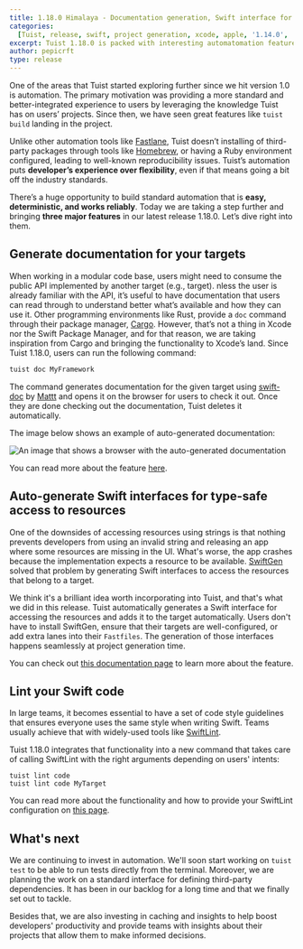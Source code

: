 ```yaml
---
title: 1.18.0 Himalaya - Documentation generation, Swift interface for accessing resources, and code linting.
categories:
  [Tuist, release, swift, project generation, xcode, apple, '1.14.0', 'cache']
excerpt: Tuist 1.18.0 is packed with interesting automatomation feature that will streamline developers' workflows further. This new version provides commands for auto-generating documentation and linting the Swift code, and integrates the generation of Swift interfaces for resources into the project generation.
author: pepicrft
type: release
---
```


One of the areas that Tuist started exploring further since we hit version 1.0 is automation. The primary motivation was providing a more standard and better-integrated experience to users by leveraging the knowledge Tuist has on users’ projects. Since then, we have seen great features like `tuist build` landing in the project.

Unlike other automation tools like [Fastlane](https://fastlane.tools), Tuist doesn’t installing of third-party packages through tools like [Homebrew](https://brew.sh), or having a Ruby environment configured, leading to well-known reproducibility issues. Tuist’s automation puts **developer’s experience over flexibility**, even if that means going a bit off the industry standards.

There’s a huge opportunity to build standard automation that is **easy, deterministic, and works reliably**. Today we are taking a step further and bringing **three major features** in our latest release 1.18.0. Let’s dive right into them.

## Generate documentation for your targets

When working in a modular code base, users might need to consume the public API implemented by another target (e.g., target). nless the user is already familiar with the API, it’s useful to have documentation that users can read through to understand better what’s available and how they can use it.
Other programming environments like Rust, provide a `doc` command through their package manager, [Cargo](https://doc.rust-lang.org/cargo/). However, that’s not a thing in Xcode nor the Swift Package Manager, and for that reason, we are taking inspiration from Cargo and bringing the functionality to Xcode’s land. Since Tuist 1.18.0, users can run the following command:

```bash
tuist doc MyFramework
```

The command generates documentation for the given target using [swift-doc](https://github.com/SwiftDocOrg/swift-doc) by [Mattt](https://twitter.com/mattt) and opens it on the browser for users to check it out. Once they are done checking out the documentation, Tuist deletes it automatically.

The image below shows an example of auto-generated documentation:

![An image that shows a browser with the auto-generated documentation](/images/blog/2020/09/16/documentation.png)

You can read more about the feature [here](https://docs.tuist.io/commands/documentation/).

## Auto-generate Swift interfaces for type-safe access to resources

One of the downsides of accessing resources using strings is that nothing prevents developers from using an invalid string and releasing an app where some resources are missing in the UI. What's worse, the app crashes because the implementation expects a resource to be available. [SwiftGen](https://github.com/SwiftGen/SwiftGen) solved that problem by generating Swift interfaces to access the resources that belong to a target.

We think it's a brilliant idea worth incorporating into Tuist, and that's what we did in this release. Tuist automatically generates a Swift interface for accessing the resources and adds it to the target automatically. Users don't have to install SwiftGen, ensure that their targets are well-configured, or add extra lanes into their `Fastfiles`. The generation of those interfaces happens seamlessly at project generation time.

You can check out [this documentation page](https://docs.tuist.io/guides/resources/) to learn more about the feature.

## Lint your Swift code

In large teams, it becomes essential to have a set of code style guidelines that ensures everyone uses the same style when writing Swift. Teams usually achieve that with widely-used tools like [SwiftLint](https://github.com/realm/SwiftLint).

Tuist 1.18.0 integrates that functionality into a new command that takes care of calling SwiftLint with the right arguments depending on users' intents:

```
tuist lint code
tuist lint code MyTarget
```

You can read more about the functionality and how to provide your SwiftLint configuration on [this page](https://docs.tuist.io/commands/linting/).

## What's next

We are continuing to invest in automation. We'll soon start working on `tuist test` to be able to run tests directly from the terminal. Moreover, we are planning the work on a standard interface for defining third-party dependencies. It has been in our backlog for a long time and that we finally set out to tackle.

Besides that, we are also investing in caching and insights to help boost developers' productivity and provide teams with insights about their projects that allow them to make informed decisions.
